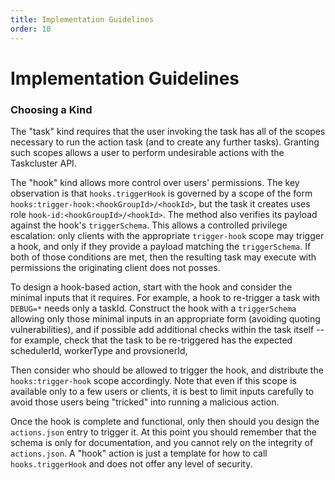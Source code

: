 ```yaml
---
title: Implementation Guidelines
order: 10
---
```


# Implementation Guidelines

### Choosing a Kind

The "task" kind requires that the user invoking the task has all of the scopes
necessary to run the action task (and to create any further tasks). Granting
such scopes allows a user to perform undesirable actions with the Taskcluster
API.

The "hook" kind allows more control over users' permissions. The key
observation is that `hooks.triggerHook` is governed by a scope of the form
`hooks:trigger-hook:<hookGroupId>/<hookId>`, but the task it creates uses role
`hook-id:<hookGroupId>/<hookId>`. The method also verifies its payload against
the hook's `triggerSchema`.  This allows a controlled privilege escalation:
only clients with the appropriate `trigger-hook` scope may trigger a hook, and
only if they provide a payload matching the `triggerSchema`. If both of those
conditions are met, then the resulting task may execute with permissions the
originating client does not posses.

To design a hook-based action, start with the hook and consider the minimal
inputs that it requires. For example, a hook to re-trigger a task with
`DEBUG=*` needs only a taskId. Construct the hook with a `triggerSchema`
allowing only those minimal inputs in an appropriate form (avoiding quoting
vulnerabilities), and if possible add additional checks within the task itself
-- for example, check that the task to be re-triggered has the expected
schedulerId, workerType and provsionerId,

Then consider who should be allowed to trigger the hook, and distribute the
`hooks:trigger-hook` scope accordingly. Note that even if this scope is
available only to a few users or clients, it is best to limit inputs carefully
to avoid those users being "tricked" into running a malicious action.

Once the hook is complete and functional, only then should you design the
`actions.json` entry to trigger it.  At this point you should remember that the
schema is only for documentation, and you cannot rely on the integrity of
`actions.json`.  A "hook" action is just a template for how to call
`hooks.triggerHook` and does not offer any level of security.
